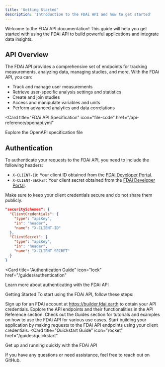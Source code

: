 ```yaml
---
title: 'Getting Started'
description: 'Introduction to the FDAi API and how to get started'
---
```


<Note>
  Welcome to the FDAi API documentation! This guide will help you get started with using the FDAi API to build powerful applications and integrate data insights.
</Note>

## API Overview

The FDAi API provides a comprehensive set of endpoints for tracking measurements, analyzing data, managing studies, and more. With the FDAi API, you can:

- Track and manage user measurements
- Retrieve user-specific analysis settings and statistics
- Create and join studies
- Access and manipulate variables and units
- Perform advanced analytics and data correlations

<Card
  title="FDAi API Specification"
  icon="file-code"
  href="/api-reference/openapi.yml"
>
  Explore the OpenAPI specification file
</Card>

## Authentication

To authenticate your requests to the FDAi API, you need to include the following headers:

- `X-CLIENT-ID`: Your client ID obtained from the [FDAi Developer Portal](https://developer.fdai.earth).
- `X-CLIENT-SECRET`: Your client secret obtained from the [FDAi Developer Portal](https://developer.fdai.earth).

Make sure to keep your client credentials secure and do not share them publicly.

```json
"securitySchemes": {
  "ClientCredentials": {
    "type": "apiKey",
    "in": "header",
    "name": "X-CLIENT-ID"
  },
  "ClientSecret": {
    "type": "apiKey",
    "in": "header",
    "name": "X-CLIENT-SECRET"
  }
}
```
<Card
  title="Authentication Guide"
  icon="lock"
  href="/guides/authentication"
>
Learn more about authenticating with the FDAi API
</Card>

Getting Started
To start using the FDAi API, follow these steps:

Sign up for an FDAi account at https://builder.fdai.earth to obtain your API credentials.
Explore the API endpoints and their functionalities in the API Reference section.
Check out the Guides section for tutorials and examples on how to use the FDAi API for various use cases.
Start building your application by making requests to the FDAi API endpoints using your client credentials.
<Card
  title="Quickstart Guide"
  icon="rocket"
  href="/guides/quickstart"
>
Get up and running quickly with the FDAi API
</Card>

If you have any questions or need assistance, feel free to reach out on GitHub.
